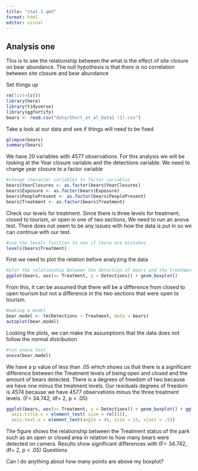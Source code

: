 ```yaml
---
title: "stat.1.qmd"
format: html
editor: visual
---
```


## Analysis one

This is to see the relationship between the what is the effect of site closure on bear abundance. The null hypothesis is that there is no correlation between site closure and bear abundance

Set things up

```r
rm(list=ls())
library(here)
library(tidyverse)
library(ggfortify)
bears <- read.csv("data/Short_et_al_Data1 (1).csv")
```

Take a look at our data and see if things will need to be fixed

```r
glimpse(bears)
summary(bears)

```

We have 20 variables with 4577 observations. For this analysis we will be looking at the Year closure variable and the detections variable. We need to change year closure to a factor variable

```r
#change character variables to factor variables
bears$YearClosures <- as.factor(bears$YearClosures)
bears$Exposure <- as.factor(bears$Exposure)
bears$PeoplePresent <- as.factor(bears$PeoplePresent)
bears$Treatment <- as.factor(bears$Treatment)

```

Check our levels for treatment. Since there is three levels for treatment; closed to tourism, or open in one of two sections, We need to run an anova test. There does not seem to be any issues with how the data is put in so we can continue with our test. 

```r
#use the levels function to see if there are mistakes 
levels(bears$Treatment)
```

First we need to plot the relation before analyzing the data

```r
#plot the relationship between the detection of bears and the treatment to see the correlation 
ggplot(bears, aes(x= Treatment, y = Detections)) + geom_boxplot()
```

From this, it can be assumed that there will be a difference from closed to open tourism but not a difference in the two sections that were open to tourism. 

```r
#making a model
bear.model <- lm(Detections ~ Treatment, data = bears)
autoplot(bear.model)

```
Looking the plots, we can make the assumptions that the data does not follow the normal distribution 
```r
#run anova test 
anova(bear.model)
```
We have a p value of less than .05 which shows us that there is a significant difference between the Treatment levels of being open and closed and the amount of bears detected. There is a degrees of freedom of two because we have one minus the treatment levels. Our residuals degrees of freedom is 4574 because we have 4577 observations minus the three treatment levels. (F= 34.742, df= 2, p < .05)
```r
ggplot(bears, aes(x= Treatment, y = Detections)) + geom_boxplot() + ggtitle("Park Treatment on Bear Detection") + theme(
  axis.title.x = element_text( size = rel(1)), 
  axis.text.x = element_text(angle = 45, size = 13, vjust = .5))

```
The figure shows the relationship between the Treatment status of the park such as an open or closed area in relation to how many bears were detected on camera. Results show significant differences with (F= 34.742, df= 2, p < .05)
Questions 

Can I do anything about how many points are above my boxplot? 


